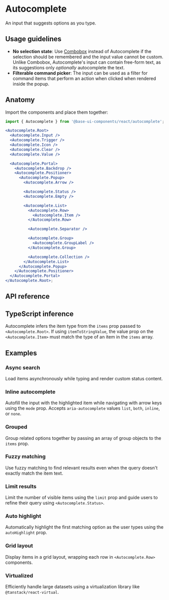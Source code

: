# Autocomplete

<Subtitle>An input that suggests options as you type.</Subtitle>
<Meta
  name="description"
  content="A high-quality, unstyled React autocomplete component that renders an input with a list of filtered options."
/>


<DemoAutocompleteHero />

## Usage guidelines

- **No selection state**: Use [Combobox](/react/components/combobox) instead of Autocomplete if the selection should be remembered and the input value cannot be custom. Unlike Combobox, Autocomplete's input can contain free-form text, as its suggestions only _optionally_ autocomplete the text.
- **Filterable command picker**: The input can be used as a filter for command items that perform an action when clicked when rendered inside the popup.

## Anatomy

Import the components and place them together:

```jsx title="Anatomy"
import { Autocomplete } from '@base-ui-components/react/autocomplete';

<Autocomplete.Root>
  <Autocomplete.Input />
  <Autocomplete.Trigger />
  <Autocomplete.Icon />
  <Autocomplete.Clear />
  <Autocomplete.Value />

  <Autocomplete.Portal>
    <Autocomplete.Backdrop />
    <Autocomplete.Positioner>
      <Autocomplete.Popup>
        <Autocomplete.Arrow />

        <Autocomplete.Status />
        <Autocomplete.Empty />

        <Autocomplete.List>
          <Autocomplete.Row>
            <Autocomplete.Item />
          </Autocomplete.Row>

          <Autocomplete.Separator />

          <Autocomplete.Group>
            <Autocomplete.GroupLabel />
          </Autocomplete.Group>

          <Autocomplete.Collection />
        </Autocomplete.List>
      </Autocomplete.Popup>
    </Autocomplete.Positioner>
  </Autocomplete.Portal>
</Autocomplete.Root>;
```

## API reference

<Reference component="Autocomplete" parts="Root, Value" />
<Reference
  component="Combobox"
  as="Autocomplete"
  parts="Input, Trigger, Icon, Clear, List, Portal, Backdrop, Positioner, Popup, Arrow, Status, Empty, Collection, Row, Item, Group, GroupLabel, Separator"
/>

## TypeScript inference

Autocomplete infers the item type from the `items` prop passed to `<Autocomplete.Root>`.
If using `itemToStringValue`, the value prop on the `<Autocomplete.Item>` must match the type of an item in the `items` array.

## Examples

### Async search

Load items asynchronously while typing and render custom status content.


<DemoAutocompleteAsync compact />

### Inline autocomplete

Autofill the input with the highlighted item while navigating with arrow keys using the `mode` prop. Accepts `aria-autocomplete` values `list`, `both`, `inline`, or `none`.


<DemoAutocompleteInline compact />

### Grouped

Group related options together by passing an array of group objects to the `items` prop.


<DemoAutocompleteGrouped compact />

### Fuzzy matching

Use fuzzy matching to find relevant results even when the query doesn't exactly match the item text.


<DemoAutocompleteFuzzyMatching compact />

### Limit results

Limit the number of visible items using the `limit` prop and guide users to refine their query using `<Autocomplete.Status>`.


<DemoAutocompleteLimit compact />

### Auto highlight

Automatically highlight the first matching option as the user types using the `autoHighlight` prop.


<DemoAutocompleteAutoHighlight compact />

### Grid layout

Display items in a grid layout, wrapping each row in `<Autocomplete.Row>` components.


<DemoAutocompleteGrid compact />

### Virtualized

Efficiently handle large datasets using a virtualization library like `@tanstack/react-virtual`.


<DemoAutocompleteVirtualized compact />
